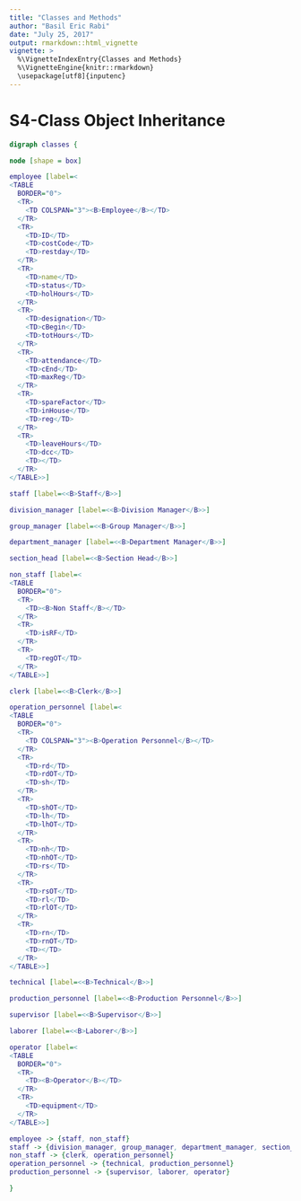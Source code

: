 ```yaml
---
title: "Classes and Methods"
author: "Basil Eric Rabi"
date: "July 25, 2017"
output: rmarkdown::html_vignette
vignette: >
  %\VignetteIndexEntry{Classes and Methods}
  %\VignetteEngine{knitr::rmarkdown}
  \usepackage[utf8]{inputenc}
---
```


# S4-Class Object Inheritance
```dot
digraph classes {

node [shape = box]

employee [label=<
<TABLE
  BORDER="0">
  <TR>
    <TD COLSPAN="3"><B>Employee</B></TD>
  </TR>
  <TR>
    <TD>ID</TD>
    <TD>costCode</TD>
    <TD>restday</TD>
  </TR>
  <TR>
    <TD>name</TD>
    <TD>status</TD>
    <TD>holHours</TD>
  </TR>
  <TR>
    <TD>designation</TD>
    <TD>cBegin</TD>
    <TD>totHours</TD>
  </TR>
  <TR>
    <TD>attendance</TD>
    <TD>cEnd</TD>
    <TD>maxReg</TD>
  </TR>
  <TR>
    <TD>spareFactor</TD>
    <TD>inHouse</TD>
    <TD>reg</TD>
  </TR>
  <TR>
    <TD>leaveHours</TD>
    <TD>dcc</TD>
    <TD></TD>
  </TR>
</TABLE>>]

staff [label=<<B>Staff</B>>]

division_manager [label=<<B>Division Manager</B>>]

group_manager [label=<<B>Group Manager</B>>]

department_manager [label=<<B>Department Manager</B>>]

section_head [label=<<B>Section Head</B>>]

non_staff [label=<
<TABLE 
  BORDER="0">
  <TR>
    <TD><B>Non Staff</B></TD>
  </TR>
  <TR>
    <TD>isRF</TD>
  </TR>
  <TR>
    <TD>regOT</TD>
  </TR>
</TABLE>>]

clerk [label=<<B>Clerk</B>>]

operation_personnel [label=<
<TABLE
  BORDER="0">
  <TR>
    <TD COLSPAN="3"><B>Operation Personnel</B></TD>
  </TR>
  <TR>
    <TD>rd</TD>
    <TD>rdOT</TD>
    <TD>sh</TD>
  </TR>
  <TR>
    <TD>shOT</TD>
    <TD>lh</TD>
    <TD>lhOT</TD>
  </TR>
  <TR>
    <TD>nh</TD>
    <TD>nhOT</TD>
    <TD>rs</TD>
  </TR>
  <TR>
    <TD>rsOT</TD>
    <TD>rl</TD>
    <TD>rlOT</TD>
  </TR>
  <TR>
    <TD>rn</TD>
    <TD>rnOT</TD>
    <TD></TD>
  </TR>
</TABLE>>]

technical [label=<<B>Technical</B>>]

production_personnel [label=<<B>Production Personnel</B>>]

supervisor [label=<<B>Supervisor</B>>]

laborer [label=<<B>Laborer</B>>]

operator [label=<
<TABLE
  BORDER="0">
  <TR>
    <TD><B>Operator</B></TD>
  </TR>
  <TR>
    <TD>equipment</TD>
  </TR>
</TABLE>>]

employee -> {staff, non_staff}
staff -> {division_manager, group_manager, department_manager, section_head}
non_staff -> {clerk, operation_personnel}
operation_personnel -> {technical, production_personnel}
production_personnel -> {supervisor, laborer, operator}

}
```
